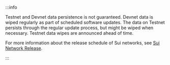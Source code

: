 
:::info 

Testnet and Devnet data persistence is not guaranteed. Devnet data is wiped regularly as part of scheduled software updates. The data on Testnet persists through the regular update process, but might be wiped when necessary. Testnet data wipes are announced ahead of time.

For more information about the release schedule of Sui networks, see [Sui Network Release](https://sui.io/networkinfo/).

:::
